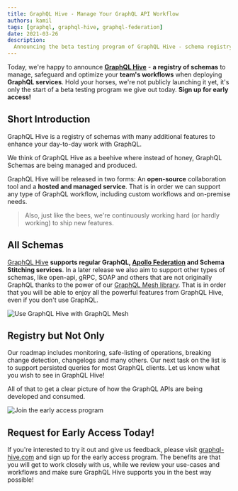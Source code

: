 ```yaml
---
title: GraphQL Hive - Manage Your GraphQL API Workflow
authors: kamil
tags: [graphql, graphql-hive, graphql-federation]
date: 2021-03-26
description:
  Announcing the beta testing program of GraphQL Hive - schema registry for any GraphQL workflow.
---
```


Today, we're happy to announce
[**GraphQL Hive**](https://the-guild.dev/graphql/hive?utm_source=blog&utm_medium=link&utm_campaign=blog_hive) -
**a registry of schemas** to manage, safeguard and optimize your **team's workflows** when deploying
**GraphQL services**. Hold your horses, we're not publicly launching it yet, it's only the start of
a beta testing program we give out today. **Sign up for early access!**

## Short Introduction

GraphQL Hive is a registry of schemas with many additional features to enhance your day-to-day work
with GraphQL.

We think of GraphQL Hive as a beehive where instead of honey, GraphQL Schemas are being managed and
produced.

GraphQL Hive will be released in two forms: An **open-source** collaboration tool and a **hosted and
managed service**. That is in order we can support any type of GraphQL workflow, including custom
workflows and on-premise needs.

> Also, just like the bees, we're continuously working hard (or hardly working) to ship new
> features.

## All Schemas

[GraphQL Hive](https://the-guild.dev/graphql/hive) **supports regular GraphQL,
[Apollo Federation](https://the-guild.dev/graphql/hive/federation) and Schema Stitching services**.
In a later release we also aim to support other types of schemas, like open-api, gRPC, SOAP and
others that are not originally GraphQL thanks to the power of our
[GraphQL Mesh library](https://the-guild.dev/graphql/hive). That is in order that you will be able
to enjoy all the powerful features from GraphQL Hive, even if you don't use GraphQL.

![Use GraphQL Hive with GraphQL Mesh](https://og-image-guild.vercel.app/**Beyond**%20GraphQL.png?theme=light&md=1&fontSize=100px&images=https://graphql-mesh.com/img/mesh-text-logo.svg&images=https%3A%2F%2Fgraphql-hive.com%2Flogo.svg&widths=auto&widths=380)

## Registry but Not Only

Our roadmap includes monitoring, safe-listing of operations, breaking change detection, changelogs
and many others. Our next task on the list is to support persisted queries for most GraphQL clients.
Let us know what you wish to see in GraphQL Hive!

All of that to get a clear picture of how the GraphQL APIs are being developed and consumed.

![Join the early access program](https://og-image-guild.vercel.app/**Join**%20the%20early%20access%20program.png?theme=light&md=1&fontSize=100px&images=https%3A%2F%2Fthe-guild.dev%2Fstatic%2Flogo.svg&images=https%3A%2F%2Fgraphql-hive.com%2Flogo.svg)

## Request for Early Access Today!

If you're interested to try it out and give us feedback, please visit
[graphql-hive.com](https://the-guild.dev/graphql/hive/?utm_source=blog&utm_medium=link&utm_campaign=blog_hive)
and sign up for the early access program. The benefits are that you will get to work closely with
us, while we review your use-cases and workflows and make sure GraphQL Hive supports you in the best
way possible!
